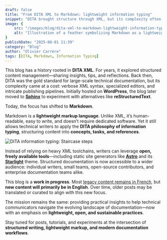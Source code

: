 ```yaml
---
draft: false
title: "From DITA XML to Markdown: lightweight information typing"
snippet: "DITA brought structure through XML, but its complexity often felt heavy. Markdown offers a lightweight alternative where technical writers can still apply DITA’s information typing principles—using open, freely available tools and without the XML overhead."
image: {
    src: "/images/blog/dita-xml-to-markdown-lightweight-information-typing.webp",
    alt: "Illustration of a feather symbolizing Markdown as a lightweight alternative to DITA XML"
}
publishDate: "2025-08-01 11:39"
category: "Blog"
author: "Olivier Carrère"
tags: [DITA, Markdown, Information Typing]
---
```


This blog has a history rooted in **DITA XML**. For years, it explored structured content management—sharing insights, tips, and reflections. Back then, DITA was the gold standard for large-scale technical documentation, but its complexity came at a cost: verbose XML syntax, specialized editors, and intricate publishing pipelines. Initially hosted on **WordPress**, the blog later moved to [**Sphinx**](https://www.sphinx-doc.org/) to experiment with alternatives like **reStructuredText**.

Today, the focus has shifted to **Markdown**.

Markdown is a **lightweight markup language**. Unlike XML, it’s human-readable, easy to write, and doesn’t require dedicated software. Yet it still allows technical writers to apply the **DITA philosophy of information typing**, structuring content into **concepts, tasks, and references**.

![DITA information typing: Staircase steps](/images/blog/dita-xml-to-markdown-lightweight-information-typing-large.webp)

Instead of relying on heavy XML toolchains, writers can leverage **open, freely available tools**—including static site generators like [**Astro**](https://astro.build/) and its [**Starlight**](https://starlight.astro.build/) theme. Structured documentation is now accessible to a wider audience: individual writers, small teams, open-source contributors, and enterprise documentation teams alike.

This blog is a **work in progress**. Most [legacy content remains in French](https://docs.redaction-technique.org/), but **new content will primarily be in English**. Over time, older posts may be translated or curated to align with this new focus.

The mission remains the same: providing practical insights to help technical communicators navigate the evolving landscape of documentation—now with an emphasis on **lightweight, open, and sustainable practices**.

Stay tuned for posts, tutorials, and experiments at the intersection of **structured writing, lightweight markup, and modern documentation workflows**.
